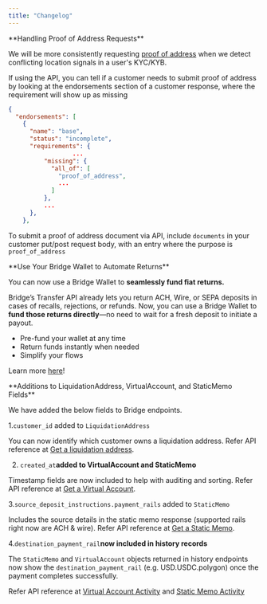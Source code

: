 ```yaml
---
title: "Changelog"
---
```



<Update label="07/20/2025" description>
  **Handling Proof of Address Requests**

  We will be more consistently requesting <u>proof of address</u> when we detect conflicting location signals in a user's KYC/KYB.

  If using the API, you can tell if a customer needs to submit proof of address by looking at the endorsements section of a customer response, where the requirement will show up as missing

  ```json
  {
    "endorsements": [
      {
        "name": "base",
        "status": "incomplete",
        "requirements": {
  					...
            "missing": {
              "all_of": [  
                "proof_of_address",  
                ...  
              ]
            },
            ...
        },
      },
  ```

  To submit a proof of address document via API, include `documents` in your customer put/post request body, with an entry where the purpose is `proof_of_address`
</Update>

<Update label="07/15/2025">
  **Use Your Bridge Wallet to Automate Returns**

  You can now use a Bridge Wallet to **seamlessly fund fiat returns.**

  Bridge’s Transfer API already lets you return ACH, Wire, or SEPA deposits in cases of recalls, rejections, or refunds. Now, you can use a Bridge Wallet to **fund those returns directly**—no need to wait for a fresh deposit to initiate a payout.

  - Pre-fund your wallet at any time
  - Return funds instantly when needed
  - Simplify your flows

  Learn more [<u>here</u>](/orchestration/transfer/returns)\!
</Update>

<Update label="07/15/2025">
  **Additions to LiquidationAddress, VirtualAccount, and StaticMemo Fields**

  We have added the below fields to Bridge endpoints.

  1.`customer_id` added to `LiquidationAddress`

  You can now identify which customer owns a liquidation address. Refer API reference at [<u>Get a liquidation address</u>](https://apidocs.bridge.xyz/reference/get-a-liquidation-address).

  2. `created_at`**added to VirtualAccount and StaticMemo**

  Timestamp fields are now included to help with auditing and sorting. Refer API reference at [<u>Get a Virtual Account</u>](https://apidocs.bridge.xyz/reference/get_customers-customerid-virtual-accounts-virtualaccountid).

  3.`source_deposit_instructions.payment_rails` added to `StaticMemo`

  Includes the source details in the static memo response (supported rails right now are ACH & wire). Refer API reference at [<u>Get a Static Memo</u>](https://apidocs.bridge.xyz/reference/get_customers-customerid-static-memos-staticmemoid).

  4.`destination_payment_rail`**now included in history records**

  The `StaticMemo` and `VirtualAccount` objects returned in history endpoints now show the `destination_payment_rail` (e.g. USD.USDC.polygon) once the payment completes successfully.

  Refer API reference at [<u>Virtual Account Activity</u>](https://apidocs.bridge.xyz/reference/get_customers-customerid-virtual-accounts-virtualaccountid-history) and [<u>Static Memo Activity</u>](https://apidocs.bridge.xyz/reference/get_customers-customerid-static-memos-staticmemoid-history)
</Update>